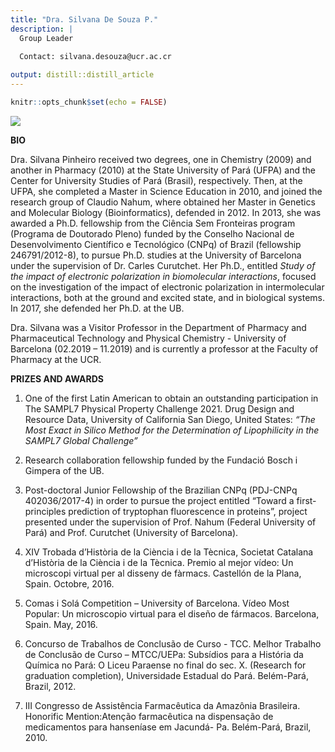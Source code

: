 ```yaml
---
title: "Dra. Silvana De Souza P."
description: |
  Group Leader
  
  Contact: silvana.desouza@ucr.ac.cr

output: distill::distill_article
---
```


```r
knitr::opts_chunk$set(echo = FALSE)
```
![](vana.png)

**BIO**

Dra. Silvana Pinheiro received two degrees, one in Chemistry (2009) and another in Pharmacy (2010) at the State University of Pará (UFPA) and the Center for University Studies of Pará (Brasil), respectively. Then, at the UFPA, she completed a Master in Science Education in 2010, and joined the research group of Claudio Nahum, where obtained her Master in Genetics and Molecular Biology (Bioinformatics), defended in 2012. In 2013, she was awarded a Ph.D. fellowship from the Ciência Sem Fronteiras program (Programa de Doutorado Pleno) funded by the Conselho Nacional de Desenvolvimento Científico e Tecnológico (CNPq) of Brazil (fellowship 246791/2012-8), to pursue Ph.D. studies at the University of Barcelona under the supervision of Dr. Carles Curutchet.
Her Ph.D., entitled *Study of the impact of electronic polarization in biomolecular interactions*, focused on the investigation of the impact of electronic polarization in intermolecular interactions, both at the ground and excited state, and in biological systems. In 2017, she defended her Ph.D. at the UB.

Dra. Silvana was a Visitor Professor in the Department of Pharmacy and Pharmaceutical Technology and Physical Chemistry - University of Barcelona (02.2019 – 11.2019) and is currently a professor at the Faculty of Pharmacy at the UCR.

**PRIZES AND AWARDS**

1) One of the first Latin American to obtain an outstanding participation in The SAMPL7 Physical Property Challenge 2021. Drug Design and Resource Data, University of California San Diego, United States: *"The Most Exact in Silico Method for the Determination of Lipophilicity in the SAMPL7 Global Challenge"*

2) Research collaboration fellowship funded by the Fundació Bosch i Gimpera of the UB. 

3)	Post-doctoral Junior Fellowship of the Brazilian CNPq (PDJ-CNPq 402036/2017-4) in order to pursue the project entitled "Toward a first-principles prediction of tryptophan fluorescence in proteins", project presented under the supervision of Prof. Nahum (Federal University of Pará) and Prof. Curutchet (University of Barcelona).

4) XIV Trobada d'Història de la Ciència i de la Tècnica, Societat Catalana d'Història de la Ciència i de la Tècnica. Premio al mejor vídeo: Un microscopi virtual per al disseny de fàrmacs. Castellón de la Plana, Spain. Octobre, 2016.

5)	Comas i Solá Competition – University of Barcelona. Vídeo Most Popular: Un
microscopio virtual para el diseño de fármacos. Barcelona, Spain. May, 2016.

6) Concurso de Trabalhos de Conclusão de Curso - TCC. Melhor Trabalho de Conclusão
de Curso – MTCC/UEPa: Subsídios para a História da Química no Pará: O Liceu
Paraense no final do sec. X. (Research for graduation completion), Universidade
Estadual do Pará. Belém-Pará, Brazil, 2012.

7) III Congresso de Assistência Farmacêutica da Amazônia Brasileira. Honorific Mention:Atenção farmacêutica na dispensação de medicamentos para hanseníase em Jacundá- Pa. Belém-Pará, Brazil, 2010.



